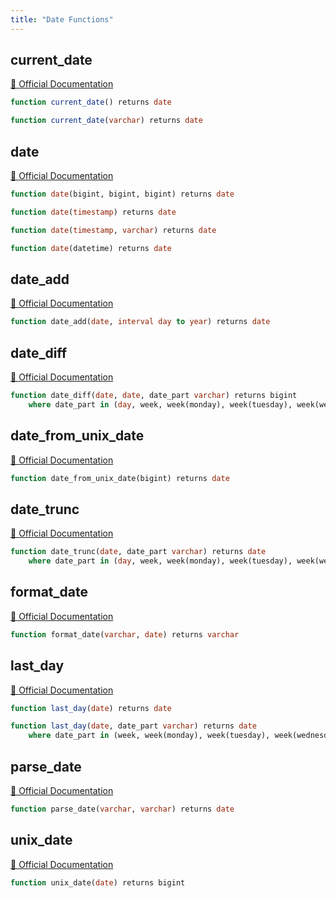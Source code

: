 ```yaml
---
title: "Date Functions"
---
```


## current_date
[🔗 Official Documentation](#https://cloud.google.com/bigquery/docs/reference/standard-sql/date_functions#current_date)

```sql
function current_date() returns date
```


```sql
function current_date(varchar) returns date
```


## date
[🔗 Official Documentation](#https://cloud.google.com/bigquery/docs/reference/standard-sql/date_functions#date)

```sql
function date(bigint, bigint, bigint) returns date
```


```sql
function date(timestamp) returns date
```


```sql
function date(timestamp, varchar) returns date
```


```sql
function date(datetime) returns date
```


## date_add
[🔗 Official Documentation](#https://cloud.google.com/bigquery/docs/reference/standard-sql/date_functions#date_add)

```sql
function date_add(date, interval day to year) returns date
```


## date_diff
[🔗 Official Documentation](#https://cloud.google.com/bigquery/docs/reference/standard-sql/date_functions#date_diff)

```sql
function date_diff(date, date, date_part varchar) returns bigint
	where date_part in (day, week, week(monday), week(tuesday), week(wednesday), week(thursday), week(friday), week(saturday), week(sunday), isoweek, month, quarter, year, isoyear)
```


## date_from_unix_date
[🔗 Official Documentation](#https://cloud.google.com/bigquery/docs/reference/standard-sql/date_functions#date_from_unix_date)

```sql
function date_from_unix_date(bigint) returns date
```


## date_trunc
[🔗 Official Documentation](#https://cloud.google.com/bigquery/docs/reference/standard-sql/date_functions#date_trunc)

```sql
function date_trunc(date, date_part varchar) returns date
	where date_part in (day, week, week(monday), week(tuesday), week(wednesday), week(thursday), week(friday), week(saturday), week(sunday), isoweek, month, quarter, year, isoyear)
```


## format_date
[🔗 Official Documentation](#https://cloud.google.com/bigquery/docs/reference/standard-sql/date_functions#format_date)

```sql
function format_date(varchar, date) returns varchar
```


## last_day
[🔗 Official Documentation](#https://cloud.google.com/bigquery/docs/reference/standard-sql/date_functions#last_day)

```sql
function last_day(date) returns date
```


```sql
function last_day(date, date_part varchar) returns date
	where date_part in (week, week(monday), week(tuesday), week(wednesday), week(thursday), week(friday), week(saturday), week(sunday), isoweek, month, quarter, year, isoyear)
```


## parse_date
[🔗 Official Documentation](#https://cloud.google.com/bigquery/docs/reference/standard-sql/date_functions#parse_date)

```sql
function parse_date(varchar, varchar) returns date
```


## unix_date
[🔗 Official Documentation](#https://cloud.google.com/bigquery/docs/reference/standard-sql/date_functions#unix_date)

```sql
function unix_date(date) returns bigint
```




